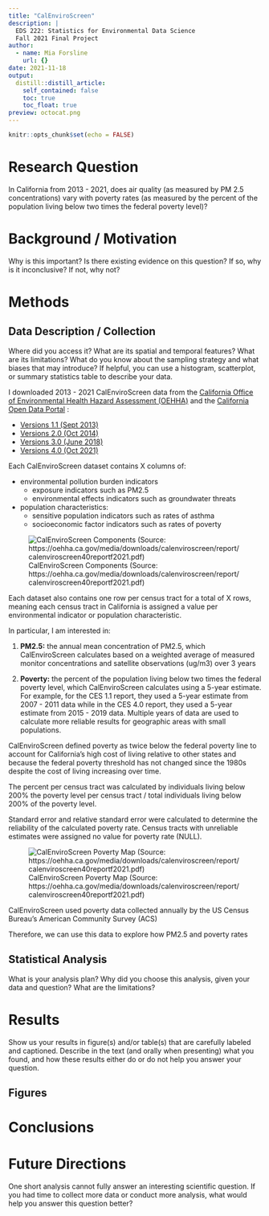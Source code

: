 ```yaml
---
title: "CalEnviroScreen"
description: |
  EDS 222: Statistics for Environmental Data Science
  Fall 2021 Final Project 
author:
  - name: Mia Forsline
    url: {}
date: 2021-11-18
output:
  distill::distill_article:
    self_contained: false
    toc: true
    toc_float: true
preview: octocat.png
---
```


```r
knitr::opts_chunk$set(echo = FALSE)
```

# Research Question 
In California from 2013 - 2021, does air quality (as measured by PM 2.5 concentrations) vary with poverty rates (as measured by the percent of the population living below two times the federal poverty level)? 

# Background / Motivation 
Why is this important? Is there existing evidence on this question? If so, why is it inconclusive? If not, why not?

# Methods

## Data Description / Collection 
Where did you access it? What are its spatial and temporal features? What are its limitations? What do you know about the sampling strategy and what biases that may introduce? If helpful, you can use a histogram, scatterplot, or summary statistics table to describe your data.

I downloaded 2013 - 2021 CalEnviroScreen data from the [California Office of Environmental Health Hazard Assessment (OEHHA)](https://oehha.ca.gov/) and the [California Open Data Portal](https://data.ca.gov/) : 

- [Versions 1.1 (Sept 2013)](https://oehha.ca.gov/calenviroscreen/report-general-info/calenviroscreen-11)
- [Versions 2.0 (Oct 2014)](https://oehha.ca.gov/calenviroscreen/report/calenviroscreen-version-20)
- [Versions 3.0 (June 2018)](https://data.ca.gov/dataset/calenviroscreen-3-0-results)
- [Versions 4.0 (Oct 2021)](https://oehha.ca.gov/calenviroscreen/report/calenviroscreen-40)

Each CalEnviroScreen dataset contains X columns of: 

- environmental pollution burden indicators
  - exposure indicators such as PM2.5
  - environmental effects indicators such as groundwater threats
- population characteristics: 
  - sensitive population indicators such as rates of asthma
  - socioeconomic factor indicators such as rates of poverty 
  
![CalEnviroScreen Components (Source: https://oehha.ca.gov/media/downloads/calenviroscreen/report/calenviroscreen40reportf2021.pdf)](CES/CES_images/components.png)

Each dataset also contains one row per census tract for a total of X rows, meaning each census tract in California is assigned a value per environmental indicator or population characteristic. 

In particular, I am interested in: 

1. **PM2.5:** the annual mean concentration of PM2.5, which CalEnviroScreen calculates based on a weighted average of measured monitor concentrations and satellite observations (ug/m3) over 3 years



2. **Poverty:** the percent of the population living below two times the federal poverty level, which CalEnviroScreen calculates using a 5-year estimate. For example, for the CES 1.1 report, they used a 5-year estimate from 2007 - 2011 data while in the CES 4.0 report, they used a 5-year estimate from 2015 - 2019 data. Multiple years of data are used to calculate more reliable results for geographic areas with small populations. 

CalEnviroScreen defined poverty as twice below the federal poverty line to account for California's high cost of living relative to other states and because the federal poverty threshold has not changed since the 1980s despite the cost of living increasing over time. 

The percent per census tract was calculated by individuals living below 200% the poverty level per census tract / total individuals living below 200% of the poverty level. 

Standard error and relative standard error were calculated to determine the reliability of the calculated poverty rate. Census tracts with unreliable estimates were assigned no value for poverty rate (NULL). 

![CalEnviroScreen Poverty Map (Source: https://oehha.ca.gov/media/downloads/calenviroscreen/report/calenviroscreen40reportf2021.pdf)](CES/CES_images/poverty.png)

CalEnviroScreen used poverty data collected annually by the US Census Bureau's American Community Survey (ACS)

Therefore, we can use this data to explore how PM2.5 and poverty rates

## Statistical Analysis 
What is your analysis plan? Why did you choose this analysis, given your data and question? What are the limitations?

# Results
Show us your results in figure(s) and/or table(s) that are carefully labeled and captioned. Describe in the text (and orally when presenting) what you found, and how these results either do or do not help you answer your question.

## Figures 

# Conclusions 

# Future Directions 
One short analysis cannot fully answer an interesting scientific question. If you had time to collect more data or conduct more analysis, what would help you answer this question better?